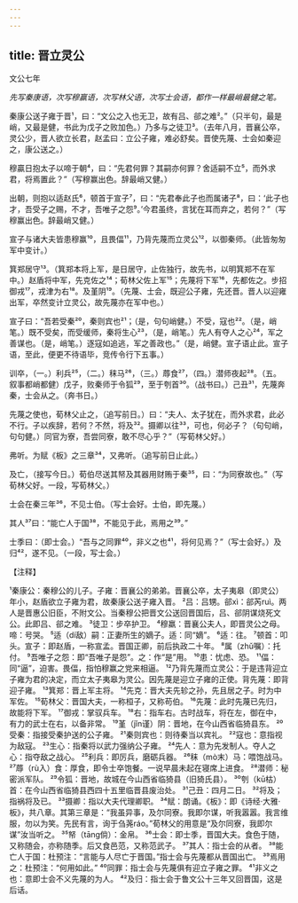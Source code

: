 ```yaml
---
---
---
```

title: 晋立灵公
---



文公七年

*先写秦康语，次写穆赢语，次写林父语，次写士会语，都作一样最峭最健之笔。*

秦康公送子雍于晋¹，曰：“文公之入也无卫，故有吕、郤之难²。”（只半句，最是峭，又最是健，书此为戊子之败加色。）乃多与之徒卫³。（去年八月，晋襄公卒，灵公少，晋人欲立长君，赵孟曰：立公子雍，难必舒矣。晋使先蔑、士会如秦迎之，康公送之。）

穆贏日抱太子以啼于朝⁴，曰：“先君何罪？其嗣亦何罪？舍适嗣不立⁵，而外求君，将焉置此？”（写穆赢出色。辞最峭又健。）

出朝，则抱以适赵氏⁶，顿首于宣子⁷，曰：“先君奉此子也而属诸子⁸，曰：‘此子也才，吾受子之赐，不才，吾唯子之怨⁹。’今君虽终，言犹在耳而弃之，若何？”（写穆赢出色。辞最峭又健。）

宣子与诸大夫皆患穆赢¹⁰，且畏偪¹¹，乃背先蔑而立灵公¹²，以御秦师。（此皆匆匆军中变计。）

箕郑居守¹³。（箕郑本将上军，是日居守，止佐独行，故先书，以明箕郑不在军中。）赵盾将中军，先克佐之¹⁴；荀林父佐上军¹⁵；先蔑将下军¹⁶，先都佐之。步招御戎¹⁷，戎津为右¹⁸。及堇阴¹⁹。（先蔑、士会，既迎公子雍，先还晋。晋人以迎雍出军，卒然变计立灵公，故先蔑亦在军中也。）

宣子曰：“吾若受秦²⁰，秦则宾也²¹；（是，句句峭健。）不受，寇也²²。（是，峭笔。）既不受矣，而受缓师，秦将生心²³，（是，峭笔。）先人有夺人之心²⁴，军之善谋也。（是，峭笔。）逐寇如追逃，军之善政也。”（是，峭健。宣子语止此。宣子语，至此，便更不待语毕，竞传令行下五事。）

训卒，（一。）利兵²⁵，（二。）秣马²⁶，（三。）蓐食²⁷，（四。）潜师夜起²⁸。（五。叙事都峭都健）戊子，败秦师于令狐²⁹，至于刳首³⁰。（战书曰。）己丑³¹，先蔑奔秦，士会从之。（奔书日。）

先蔑之使也，荀林父止之，（追写前日。）曰：“夫人、太子犹在，而外求君，此必不行。子以疾辞，若何？不然，将及³²。摄卿以往³³，可也，何必子？（句句峭，句句健。）同官为寮，吾尝同寮，敢不尽心乎？”（写荀林父好。）

弗听。为赋《板》之三章³⁴，又弗听。（追写前日止此。）

及亡，（接写今日。）荀伯尽送其帑及其器用财贿于秦³⁵，曰：“为同寮故也。”（写荀林父好。一段，写荀林父。）

士会在秦三年³⁶，不见士伯。（写士会好。士伯，即先蔑。）

其人³⁷曰：“能亡人于国³⁸，不能见于此，焉用之³⁹。”

士季曰：（即士会。）“吾与之同罪⁴⁰，非义之也⁴¹，将何见焉？”（写士会好。）及归⁴²，遂不见。（一段，写士会。）

【注释】

¹秦康公：秦穆公的儿子。子雍：晋襄公的弟弟。晋襄公卒，太子夷皋（即灵公）年小，赵盾欲立子雍为君，故秦康公送子雍入晋。
²吕：吕甥。郤xì：郤芮ruì。两人是晋惠公旧臣，不附文公。当秦穆公把晋文公送回晋国后，吕、郤阴谋烧死文公。此即吕、郤之难。
³徒卫：步卒护卫。
⁴穆羸：晋襄公夫人，即晋灵公之母。啼：号哭。
⁵适（dí敌）嗣：正妻所生的嫡子。适：同“嫡”。
⁶适：往。
⁷顿首：叩头。宣子：即赵盾，一称宣孟。晋国正卿，前后执政二十年。
⁸属（zhǔ嘱）：托付。
⁹吾唯子之怨：即“吾唯子是怨”。之：作“是”用。
¹⁰患：忧虑、恐。
¹¹偪：同“逼”，迫害。畏偪，指怕穆赢之党来相逼。
¹²乃背先蔑而立灵公：于是违背迎立子雍为君的决定，而立太子夷皋为灵公。因先蔑是迎立子雍的正使。背先蔑：即背迎子雍。
¹³箕郑：晋上军主将。
¹⁴先克：晋大夫先轸之孙，先且居之子。时为中军佐。
¹⁵荀林父：晋国大夫，一称桓子，又称苟伯。
¹⁶先蔑：此时先蔑已先归，故能将下军。
¹⁷御戎：掌驭兵车。
¹⁸右：指车右。古时战车，将在左，御在中，有力的武士在右，以备非常。
¹⁹堇（jǐn谨）阴：晋地，在今山西省临猗县东。
²⁰受秦：指接受秦护送的公子雍。
²¹秦则宾也：则待秦当以宾礼。
²²寇也：意指视为敌寇。
²³生心：指秦将以武力强纳公子雍。
²⁴先人：意为先发制人。夺人之心：指夺敌之战心。
²⁵利兵：即厉兵，磨砺兵器。
²⁶秣（mò末）马：喂饱战马。
²⁷蓐（rù入）食：厚食，即令士卒饱餐。一说早晨未起在寝席上进食。
²⁸潜师：秘密派军队。
²⁹令狐：晋地，故城在今山西省临猗县（旧猗氏县）。
³⁰刳（kū枯）首：在今山西省临猗县西四十五里临晋县废治处。
³¹己丑：四月二日。
³²将及；指祸将及已。
³³摄卿：指以大夫代理卿职。
³⁴赋：朗诵。《板》：即《诗经·大雅·板》，共八章。其第三章是：“我虽异事，及尔同寮。我即尔谋，听我嚣嚣。我言维服，勿以为笑。先民有言，询于刍荛ráo。”荀林父的用意是“及尔同寮，我即尔谋”汝当听之。
³⁵帑（tāng倘）：金帛。
³⁶士会：即士季，晋国大夫。食色于随，又称随会，亦称随季。后又食邑范，又称范武子。
³⁷其人：指士会的从者。
³⁸能亡人于国：杜预注：“言能与人尽亡于晋国。”指士会与先蔑都从晋国出亡。
³⁹焉用之：杜预注：“何用如此。”
⁴⁰同罪：指士会与先蔑俱有迎立子雍之罪。
⁴¹非义之也：意即士会不义先蔑的为人。
⁴²及归：指士会于鲁文公十三年又回晋国，这是后话。
